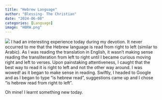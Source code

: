```yaml
---
title: "Hebrew Language"
author: "Blessing- The Christian"
date: "2024-06-08"
categories: [Language]
image: "HBRW.png"
---
```


![](Preview.png)
I had an interesting experience today during my devotion. It never occurred to me that the Hebrew language is read from right to left (similar to Arabic). As I was reading the translation in English, it wasn't making sense reading the transliteration from left to right until I became curious moving right and left to verses. Upon painstaking attentiveness, I caught that the best way to read it is right to left and not the other way around. I was wowed! as it began to make sense in reading. Swiftly, I headed to Google and as I began to type "is hebrew read", suggestions came up and I chose "is hebrew read from right to left".

Oh mine! I learnt something new today.
